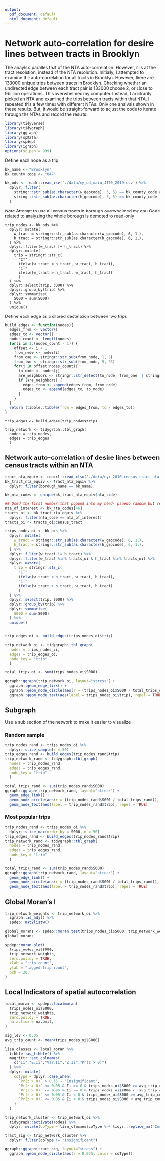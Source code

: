 ```yaml
---
output:
  pdf_document: default
  html_document: default
---
```

# Network auto-correlation for desire lines between tracts in Brooklyn

The anaylsis paralles that of the NTA auto-correlation. However, it is at the
tract resolution, instead of the NTA resolution. Initially, I attempted to 
examine the auto-correlation for all tracts in Brooklyn. However, there are 133000
unique trips between tracts in Brooklyn. Checking whether an undirected edge between
each tract pair is 133000 choose 2, or close to 9billion operations. This overwhelmed
my computer. Instead, I arbitrarily picked an NTA and examined the trips between
tracts within that NTA. I repeated this a few times with different NTAs. Only one
analysis shown in these results. But, it would be straight-forward to adjust the code to
iterate through the NTAs and record the results.

```r
library(tidyverse)
library(tidygraph)
library(ggraph)
library(spData)
library(spdep)
library(igraph)
options(scipen = 999)
```

Define each node as a trip 
```r
bk_name <- "Brooklyn"
bk_county_code <- "047"

bk_ods <- readr::read_csv('./data/ny_od_main_JT00_2019.csv') %>%
  dplyr::filter(
    stringr::str_sub(as.character(w_geocode), 3, 5) == bk_county_code &
    stringr::str_sub(as.character(h_geocode), 3, 5) == bk_county_code
  )
```
*Note* Attempt to use all census tracts in borough overwhelmed my cpu
Code related to analyzing the whole borough is demoted to read-only

```
trip_nodes <- bk_ods %>%
  dplyr::mutate(
    w_tract = stringr::str_sub(as.character(w_geocode), 6, 11),
    h_tract = stringr::str_sub(as.character(h_geocode), 6, 11),
  ) %>%
  dplyr::filter(w_tract != h_tract) %>%
  dplyr::mutate(
    trip = stringr::str_c(
      "CT",
      ifelse(w_tract < h_tract, w_tract, h_tract),
      "CT",
      ifelse(w_tract > h_tract, w_tract, h_tract)
      )
  ) %>%
  dplyr::select(trip, S000) %>%
  dplyr::group_by(trip) %>%
  dplyr::summarise(
    S000 = sum(S000)
  ) %>%
  unique() 
```

Define each edge as a shared destination between two trips
```r
build_edges <- function(nodes){
  edges_from <- vector()
  edges_to <- vector()
  nodes_count <- length(nodes)
  for(i in 1:(nodes_count - 1)) {
    offset <- i + 1
    from_node <- nodes[i]
    from_one <- stringr::str_sub(from_node, 1, 8)
    from_two <- stringr::str_sub(from_node, 9, 16)
    for(j in offset:nodes_count){
      to_node <- nodes[j]
      are_neighbors <- stringr::str_detect(to_node, from_one) | stringr::str_detect(to_node, from_two)
      if (are_neighbors) {
        edges_from <- append(edges_from, from_node)
        edges_to <- append(edges_to, to_node)
      }
    }
  }
  return (tibble::tibble(from = edges_from, to = edges_to))
}

```

```
trip_edges <- build_edges(trip_nodes$trip)

trip_network <- tidygraph::tbl_graph(
  nodes = trip_nodes,
  edges = trip_edges
  )

```
## Network auto-correlation of desire lines between census tracts within an NTA
```r
tract_nta_equiv <- readxl::read_xlsx('./data/nyc_2010_census_tract_nta_equiv.xlsx')
bk_tract_nta_equiv <- tract_nta_equiv %>%
  dplyr::filter(borough_name == bk_name)

bk_nta_codes <- unique(bk_tract_nta_equiv$nta_code)

## Used the first number that popped into my head- psuedo random but repeatable
nta_of_interest <- bk_nta_codes[46]
tracts_oi <- bk_tract_nta_equiv %>%
  dplyr::filter(nta_code == nta_of_interest)
tracts_oi <- tracts_oi$census_tract

trips_nodes_oi <- bk_ods %>%
  dplyr::mutate(
    w_tract = stringr::str_sub(as.character(w_geocode), 6, 11),
    h_tract = stringr::str_sub(as.character(h_geocode), 6, 11),
  ) %>%
  dplyr::filter(w_tract != h_tract) %>%
  dplyr::filter(w_tract %in% tracts_oi & h_tract %in% tracts_oi) %>%
  dplyr::mutate(
    trip = stringr::str_c(
      "CT",
      ifelse(w_tract < h_tract, w_tract, h_tract),
      "CT",
      ifelse(w_tract > h_tract, w_tract, h_tract)
      )
  ) %>%
  dplyr::select(trip, S000) %>%
  dplyr::group_by(trip) %>%
  dplyr::summarise(
    S000 = sum(S000)
  ) %>%
  unique()
  
```

```r
trip_edges_oi <- build_edges(trips_nodes_oi$trip)

trip_network_oi <- tidygraph::tbl_graph(
  nodes = trips_nodes_oi,
  edges = trip_edges_oi,
  node_key = "trip"
  )
```

```r
total_trips_oi <- sum(trips_nodes_oi$S000)

ggraph::ggraph(trip_network_oi, layout="stress") +
  ggraph::geom_edge_link() +
  ggraph::geom_node_circle(aes(r = (trips_nodes_oi$S000 / total_trips_oi)), fill="blue") +
  ggraph::geom_node_text(aes(label = trips_nodes_oi$trip), repel = TRUE)
```
## Subgraph
Use a sub section of the network to make it easier to visualize

### Random sample
```r
trip_nodes_rand <- trips_nodes_oi %>%
  dplyr::slice_sample(n = 50)
trip_edges_rand <- build_edges(trip_nodes_rand$trip)
trip_network_rand <- tidygraph::tbl_graph(
  nodes = trip_nodes_rand,
  edges = trip_edges_rand,
  node_key = "trip"
  )

total_trips_rand <- sum(trip_nodes_rand$S000)
ggraph::ggraph(trip_network_rand, layout="stress") +
  geom_edge_link() +
  geom_node_circle(aes(r = (trip_nodes_rand$S000 / total_trips_rand)), fill = "blue") +
  geom_node_text(aes(label = trip_nodes_rand$trip), repel = TRUE)
```

### Most popular trips
```r
trip_nodes_rand <- trips_nodes_oi %>%
  dplyr::slice_max(order_by = S000, n = 50)
trip_edges_rand <- build_edges(trip_nodes_rand$trip)
trip_network_rand <- tidygraph::tbl_graph(
  nodes = trip_nodes_rand,
  edges = trip_edges_rand,
  node_key = "trip"
  )

total_trips_rand <- sum(trip_nodes_rand$S000)
ggraph::ggraph(trip_network_rand, layout="stress") +
  geom_edge_link() +
  geom_node_circle(aes(r = (trip_nodes_rand$S000 / total_trips_rand)), fill = "blue") +
  geom_node_text(aes(label = trip_nodes_rand$trip), repel = TRUE)
```

## Global Moran's I
```r
trip_network_weights <- trip_network_oi %>%
  igraph::as_adj() %>%
  spdep::mat2listw()

global_morans <- spdep::moran.test(trips_nodes_oi$S000, trip_network_weights, zero.policy = TRUE)
global_morans  
```
```r
spdep::moran.plot(
  trips_nodes_oi$S000,
  trip_network_weights,
  zero.policy = TRUE,
  xlab = "trip count",
  ylab = "lagged trip count",
  pch = 20,
)
```

## Local Indicators of spatial autocorrelation
```r
local_moran <- spdep::localmoran(
  trips_nodes_oi$S000,
  trip_network_weights,
  zero.policy = TRUE,
  na.action = na.omit,
)

sig_lev <- 0.05
avg_trip_count <- mean(trips_nodes_oi$S000)

lisa_classes <- local_moran %>%
  tibble::as_tibble() %>%
  magrittr::set_colnames(
    c("Ii","E.Ii","Var.Ii","Z.Ii","Pr(z > 0)")
  ) %>%
  dplyr::mutate(
    coType = dplyr::case_when(
      `Pr(z > 0)` > 0.05 ~ "Insignificant",
      `Pr(z > 0)` <= 0.05 & Ii >= 0 & trips_nodes_oi$S000 >= avg_trip_count ~ "HH",
      `Pr(z > 0)` <= 0.05 & Ii >= 0 & trips_nodes_oi$S000 <  avg_trip_count ~ "LL",
      `Pr(z > 0)` <= 0.05 & Ii < 0 & trips_nodes_oi$S000 >= avg_trip_count ~ "HL",
      `Pr(z > 0)` <= 0.05 & Ii < 0 & trips_nodes_oi$S000 < avg_trip_count ~ "LH"
    )
  )

trip_network_cluster <- trip_network_oi %>%
  tidygraph::activate(nodes) %>%
  dplyr::mutate(coType = lisa_classes$coType %>% tidyr::replace_na("Insignificant"))

tract_sig <- trip_network_cluster %>%
  dplyr::filter(coType != "Insignificant")

ggraph::ggraph(tract_sig, layout="stress") +
  ggraph::geom_node_circle(aes(r = 0.025, color = coType))

```

